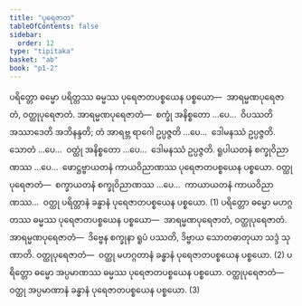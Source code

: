 ```yaml
---
title: "ပုရေဇာတ"
tableOfContents: false
sidebar:
  order: 12
type: "tipitaka"
basket: "ab"
book: "p1-2"
---
```



<DynamicBreadcrumb />

<Division number="75" book="p1-2" e="ch" v="37" p="333">

<Paragraph number="2095" book="p1-2">
ပရိတ္တော ဓမ္မော ပရိတ္တဿ ဓမ္မဿ ပုရေဇာတပစ္စယေန ပစ္စယော—  အာရမ္မဏပုရေဇာတံ, ဝတ္ထုပုရေဇာတံ. <Emphasis>အာရမ္မဏပုရေဇာတံ</Emphasis>—  စက္ခုံ အနိစ္စတော …ပေ…  ဝိပဿတိ အဿာဒေတိ အဘိနန္ဒတိ; တံ အာရဗ္ဘ ရာဂေါ ဥပ္ပဇ္ဇတိ …ပေ…  ဒေါမနဿံ ဥပ္ပဇ္ဇတိ. သောတံ …ပေ…  ဝတ္ထုံ အနိစ္စတော …ပေ…  ဒေါမနဿံ ဥပ္ပဇ္ဇတိ. ရူပါယတနံ စက္ခုဝိညာဏဿ …ပေ…  ဖောဋ္ဌဗ္ဗာယတနံ ကာယဝိညာဏဿ ပုရေဇာတပစ္စယေန ပစ္စယော. <Emphasis>ဝတ္ထုပုရေဇာတံ</Emphasis>—  စက္ခာယတနံ စက္ခုဝိညာဏဿ …ပေ…  ကာယာယတနံ ကာယဝိညာဏဿ…  ဝတ္ထု ပရိတ္တာနံ ခန္ဓာနံ ပုရေဇာတပစ္စယေန ပစ္စယော. (1)
</Paragraph>

<Paragraph number="2096" book="p1-2">
ပရိတ္တော ဓမ္မော မဟဂ္ဂတဿ ဓမ္မဿ ပုရေဇာတပစ္စယေန ပစ္စယော—  အာရမ္မဏပုရေဇာတံ, ဝတ္ထုပုရေဇာတံ. <Emphasis>အာရမ္မဏပုရေဇာတံ</Emphasis>—  ဒိဗ္ဗေန စက္ခုနာ ရူပံ ပဿတိ, ဒိဗ္ဗာယ သောတဓာတုယာ သဒ္ဒံ သုဏာတိ. <Emphasis>ဝတ္ထုပုရေဇာတံ</Emphasis>—  ဝတ္ထု မဟဂ္ဂတာနံ ခန္ဓာနံ ပုရေဇာတပစ္စယေန ပစ္စယော. (2)
</Paragraph>

<Paragraph number="2097" book="p1-2">
ပရိတ္တော ဓမ္မော အပ္ပမာဏဿ ဓမ္မဿ ပုရေဇာတပစ္စယေန ပစ္စယော. <Emphasis>ဝတ္ထုပုရေဇာတံ</Emphasis>—  ဝတ္ထု အပ္ပမာဏာနံ ခန္ဓာနံ ပုရေဇာတပစ္စယေန ပစ္စယော. (3)
</Paragraph>
</Division>